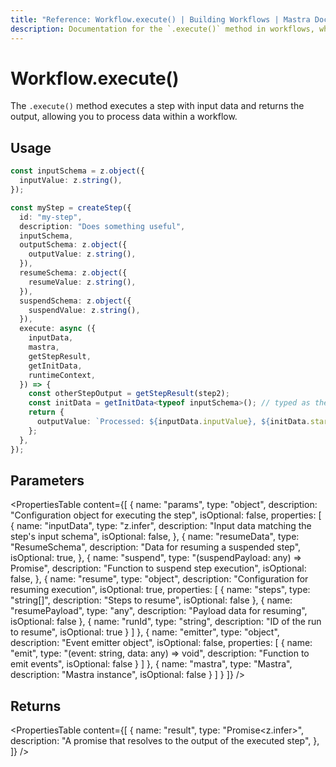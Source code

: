 ```yaml
---
title: "Reference: Workflow.execute() | Building Workflows | Mastra Docs"
description: Documentation for the `.execute()` method in workflows, which executes a step with input data and returns the output.
---
```


# Workflow.execute()

The `.execute()` method executes a step with input data and returns the output, allowing you to process data within a workflow.

## Usage

```typescript
const inputSchema = z.object({
  inputValue: z.string(),
});

const myStep = createStep({
  id: "my-step",
  description: "Does something useful",
  inputSchema,
  outputSchema: z.object({
    outputValue: z.string(),
  }),
  resumeSchema: z.object({
    resumeValue: z.string(),
  }),
  suspendSchema: z.object({
    suspendValue: z.string(),
  }),
  execute: async ({
    inputData,
    mastra,
    getStepResult,
    getInitData,
    runtimeContext,
  }) => {
    const otherStepOutput = getStepResult(step2);
    const initData = getInitData<typeof inputSchema>(); // typed as the input schema variable (zod schema)
    return {
      outputValue: `Processed: ${inputData.inputValue}, ${initData.startValue} (runtimeContextValue: ${runtimeContext.get("runtimeContextValue")})`,
    };
  },
});
```

## Parameters

<PropertiesTable
  content={[
    {
      name: "params",
      type: "object",
      description: "Configuration object for executing the step",
      isOptional: false,
      properties: [
        {
          name: "inputData",
          type: "z.infer<TInput>",
          description: "Input data matching the step's input schema",
          isOptional: false,
        },
        {
          name: "resumeData",
          type: "ResumeSchema",
          description: "Data for resuming a suspended step",
          isOptional: true,
        },
        {
          name: "suspend",
          type: "(suspendPayload: any) => Promise<void>",
          description: "Function to suspend step execution",
          isOptional: false,
        },
        {
          name: "resume",
          type: "object",
          description: "Configuration for resuming execution",
          isOptional: true,
          properties: [
            {
              name: "steps",
              type: "string[]",
              description: "Steps to resume",
              isOptional: false
            },
            {
              name: "resumePayload",
              type: "any",
              description: "Payload data for resuming",
              isOptional: false
            },
            {
              name: "runId",
              type: "string",
              description: "ID of the run to resume",
              isOptional: true
            }
          ]
        },
        {
          name: "emitter",
          type: "object",
          description: "Event emitter object",
          isOptional: false,
          properties: [
            {
              name: "emit",
              type: "(event: string, data: any) => void",
              description: "Function to emit events",
              isOptional: false
            }
          ]
        },
        {
          name: "mastra",
          type: "Mastra",
          description: "Mastra instance",
          isOptional: false
        }
      ]
    }
  ]}
/>

## Returns

<PropertiesTable
  content={[
    {
      name: "result",
      type: "Promise<z.infer<TOutput>>",
      description: "A promise that resolves to the output of the executed step",
    },
  ]}
/>